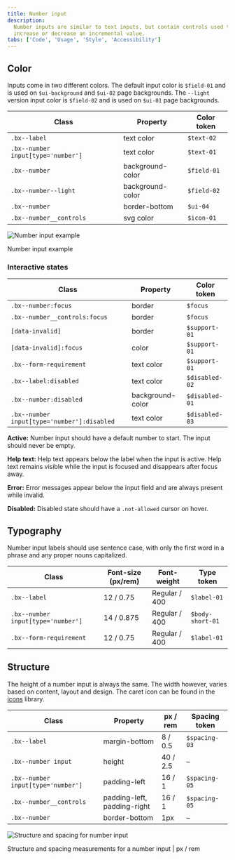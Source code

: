 ```yaml
---
title: Number input
description:
  Number inputs are similar to text inputs, but contain controls used to
  increase or decrease an incremental value.
tabs: ['Code', 'Usage', 'Style', 'Accessibility']
---
```


## Color

Inputs come in two different colors. The default input color is `$field-01` and
is used on `$ui-background` and `$ui-02` page backgrounds. The `--light` version
input color is `$field-02` and is used on `$ui-01` page backgrounds.

| Class                              | Property         | Color token |
| ---------------------------------- | ---------------- | ----------- |
| `.bx--label`                       | text color       | `$text-02`  |
| `.bx--number input[type='number']` | text color       | `$text-01`  |
| `.bx--number`                      | background-color | `$field-01` |
| `.bx--number--light`               | background-color | `$field-02` |
| `.bx--number`                      | border-bottom    | `$ui-04`    |
| `.bx--number__controls`            | svg color        | `$icon-01`  |

<div className="image--fixed">

![Number input example](images/number-input-style-2.png)

</div>

<Caption>Number input example</Caption>

### Interactive states

| Class                                       | Property         | Color token    |
| ------------------------------------------- | ---------------- | -------------- |
| `.bx--number:focus`                         | border           | `$focus`       |
| `.bx--number__controls:focus`               | border           | `$focus`       |
| `[data-invalid]`                            | border           | `$support-01`  |
| `[data-invalid]:focus`                      | color            | `$support-01`  |
| `.bx--form-requirement`                     | text color       | `$support-01`  |
| `.bx--label:disabled`                       | text color       | `$disabled-02` |
| `.bx--number:disabled`                      | background-color | `$disabled-01` |
| `.bx--number input[type='number']:disabled` | text color       | `$disabled-03` |

**Active:** Number input should have a default number to start. The input should
never be empty.

**Help text:** Help text appears below the label when the input is active. Help
text remains visible while the input is focused and disappears after focus away.

**Error:** Error messages appear below the input field and are always present
while invalid.

**Disabled:** Disabled state should have a `.not-allowed` cursor on hover.

## Typography

Number input labels should use sentence case, with only the first word in a
phrase and any proper nouns capitalized.

| Class                              | Font-size (px/rem) | Font-weight   | Type token       |
| ---------------------------------- | ------------------ | ------------- | ---------------- |
| `.bx--label`                       | 12 / 0.75          | Regular / 400 | `$label-01`      |
| `.bx--number input[type='number']` | 14 / 0.875         | Regular / 400 | `$body-short-01` |
| `.bx--form-requirement`            | 12 / 0.75          | Regular / 400 | `$label-01`      |

## Structure

The height of a number input is always the same. The width however, varies based
on content, layout and design. The caret icon can be found in the
[icons](/guidelines/icons/library) library.

| Class                              | Property                    | px / rem | Spacing token |
| ---------------------------------- | --------------------------- | -------- | ------------- |
| `.bx--label`                       | margin-bottom               | 8 / 0.5  | `$spacing-03` |
| `.bx--number input`                | height                      | 40 / 2.5 | –             |
| `.bx--number input[type='number']` | padding-left                | 16 / 1   | `$spacing-05` |
| `.bx--number__controls`            | padding-left, padding-right | 16 / 1   | `$spacing-05` |
| `.bx--number`                      | border-bottom               | 1px      | –             |

<div className="image--fixed">

![Structure and spacing for number input](images/number-input-style-1.png)

</div>

<Caption>
  Structure and spacing measurements for a number input | px / rem
</Caption>
